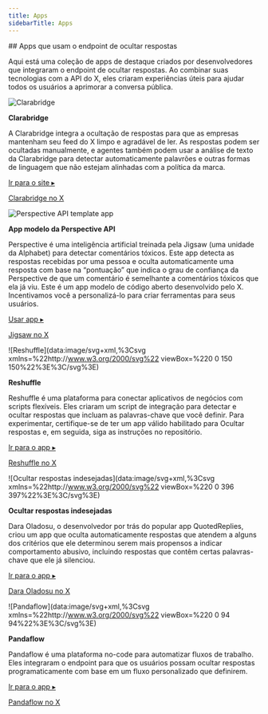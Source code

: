 ```yaml
---
title: Apps
sidebarTitle: Apps
---
```




<div id="apps-using-the-hide-replies-endpoint">
  ## Apps que usam o endpoint de ocultar respostas
</div>

Aqui está uma coleção de apps de destaque criados por desenvolvedores que integraram o endpoint de ocultar respostas. Ao combinar suas tecnologias com a API do X, eles criaram experiências úteis para ajudar todos os usuários a aprimorar a conversa pública.

![Clarabridge](https://cdn.cms-twdigitalassets.com/content/dam/developer-twitter/hide-replies/clarabridge.jpg.twimg.1920.jpg)

**Clarabridge**

A Clarabridge integra a ocultação de respostas para que as empresas mantenham seu feed do X limpo e agradável de ler. As respostas podem ser ocultadas manualmente, e agentes também podem usar a análise de texto da Clarabridge para detectar automaticamente palavrões e outras formas de linguagem que não estejam alinhadas com a política da marca.

[Ir para o site ▸](https://www.clarabridge.com/ "Ir para o site ▸")

[Clarabridge no X](https://x.com/Clarabridge "Clarabridge no X")

![Perspective API template app](https://cdn.cms-twdigitalassets.com/content/dam/developer-twitter/hide-replies/perspective-logo.png.twimg.1920.png)

**App modelo da Perspective API**

Perspective é uma inteligência artificial treinada pela Jigsaw (uma unidade da Alphabet) para detectar comentários tóxicos. Este app detecta as respostas recebidas por uma pessoa e oculta automaticamente uma resposta com base na “pontuação” que indica o grau de confiança da Perspective de que um comentário é semelhante a comentários tóxicos que ela já viu. Este é um app modelo de código aberto desenvolvido pelo X. Incentivamos você a personalizá-lo para criar ferramentas para seus usuários.

[Usar app ▸](https://quintessential-yoke.glitch.me "Usar app ▸")

[Jigsaw no X](https://x.com/jigsaw "Jigsaw no X")

![Reshuffle](data:image/svg+xml,%3Csvg xmlns=%22http://www.w3.org/2000/svg%22 viewBox=%220 0 150 150%22%3E%3C/svg%3E)

**Reshuffle**

Reshuffle é uma plataforma para conectar aplicativos de negócios com scripts flexíveis. Eles criaram um script de integração para detectar e ocultar respostas que incluam as palavras-chave que você definir. Para experimentar, certifique-se de ter um app válido habilitado para Ocultar respostas e, em seguida, siga as instruções no repositório.

[Ir para o app ▸](https://github.com/reshufflehq/reshuffle "Ir para o app ▸")

[Reshuffle no X](https://x.com/reshufflehq "Reshuffle no X")

![Ocultar respostas indesejadas](data:image/svg+xml,%3Csvg xmlns=%22http://www.w3.org/2000/svg%22 viewBox=%220 0 396 397%22%3E%3C/svg%3E)

**Ocultar respostas indesejadas**

Dara Oladosu, o desenvolvedor por trás do popular app QuotedReplies, criou um app que oculta automaticamente respostas que atendem a alguns dos critérios que ele determinou serem mais propensos a indicar comportamento abusivo, incluindo respostas que contêm certas palavras-chave que ele já silenciou.

[Ir para o app ▸](https://hideunwantedreplies.com/ "Ir para o app ▸")

[Dara Oladosu no X](https://x.com/dara_tobi "Dara Oladosu no X")

![Pandaflow](data:image/svg+xml,%3Csvg xmlns=%22http://www.w3.org/2000/svg%22 viewBox=%220 0 94 94%22%3E%3C/svg%3E)

**Pandaflow**

Pandaflow é uma plataforma no-code para automatizar fluxos de trabalho. Eles integraram o endpoint para que os usuários possam ocultar respostas programaticamente com base em um fluxo personalizado que definirem.

[Ir para o app ▸](https://pandaflow.io/ "Ir para o app ▸")

[Pandaflow no X](https://x.com/pandaflowio "Pandaflow no X")